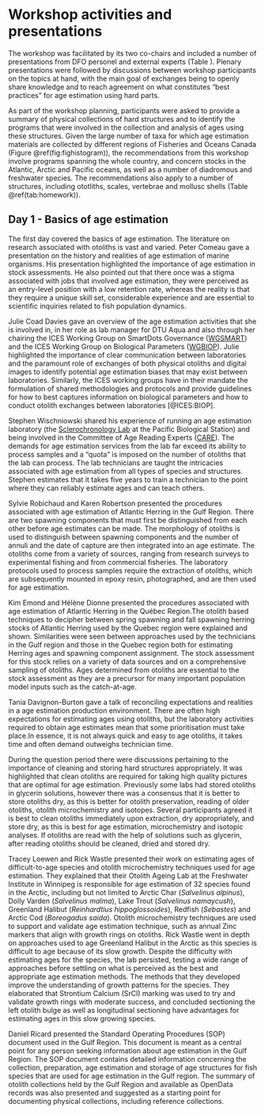 # Workshop activities and presentations

The workshop was facilitated by its two co-chairs and included a number of presentations from DFO personel and external experts (Table \ref{tab:talks}). Plenary presentations were followed by discussions between workshop participants on the topics at hand, with the main goal of exchanges being to openly share knowledge and to reach agreement on what constitutes "best practices" for age estimation using hard parts.

As part of the workshop planning, participants were asked to provide a summary of physical collections of hard structures and to identify the programs that were involved in the collection and analysis of ages using these structures. Given the large number of taxa for which age estimation materials are collected by different regions of Fisheries and Oceans Canada (Figure \@ref(fig:fighistogram)), the recommendations from this workshop involve programs spanning the whole country, and concern stocks in the Atlantic, Arctic and Pacific oceans, as well as a number of diadromous and freshwater species. The recommendations also apply to a number of structures, including ototliths, scales, vertebrae and mollusc shells (Table \@ref(tab:homework)).

## Day 1 - Basics of age estimation {#sec:day1}

The first day covered the basics of age estimation. The literature on research associated with otoliths is vast and varied. Peter Comeau gave a presentation on the history and realities of age estimation of marine organisms. His presentation highlighted the importance of age estimation in stock assessments. He also pointed out that there once was a stigma associated with jobs that involved age estimation, they were perceived as an entry-level position with a low retention rate, whereas the reality is that they require a unique skill set, considerable experience and are essential to scientific inquiries related to fish population dynamics.

Julie Coad Davies gave an overview of the age estimation activities that she is involved in, in her role as lab manager for DTU Aqua and also through her chairing the ICES Working Group on SmartDots Governance ([WGSMART](https://www.ices.dk/community/groups/Pages/WGSMART.aspx)) and the ICES Working Group on Biological Parameters ([WGBIOP](https://www.ices.dk/community/groups/Pages/WGBIOP.aspx)). Julie highlighted the importance of clear communication between laboratories and the paramount role of exchanges of both physical otoliths and digital images to identify potential age estimation biases that may exist between laboratories. Similarly, the ICES working groups have in their mandate the formulation of shared methodologies and protocols and provide guidelines for how to best captures information on biological parameters and how to conduct otolith exchanges between laboratories [@ICES:BIOP].

Stephen Wischniowski shared his experience of running an age estimation laboratory (the [Sclerochronology Lab](https://www.pac.dfo-mpo.gc.ca/science/species-especes/agelab-scalimetrie/index-eng.html) at the Pacific Biological Station) and being involved in the Committee of Age Reading Experts ([CARE](https://care.psmfc.org/)). The demands for age estimation services from the lab far exceed its ability to process samples and a "quota" is imposed on the number of otoliths that the lab can process. The lab technicians are taught the intricacies associated with age estimation from all types of species and structures. Stephen estimates that it takes five years to train a technician to the point where they can reliably estimate ages and can teach others.

Sylvie Robichaud and Karen Robertson presented the procedures associated with age estimation of Atlantic Herring in the Gulf Region. There are two spawning components that must first be distinguished from each other before age estimates can be made. The morphology of otoliths is used to distinguish between spawning components and the number of annuli and the date of capture are then integrated into an age estimate. The otoliths come from a variety of sources, ranging from research surveys to experimental fishing and from commercial fisheries. The laboratory protocols used to process samples require the extraction of otoliths, which are subsequently mounted in epoxy resin, photographed, and are then used for age estimation. 

Kim Emond and Hélène Dionne presented the procedures associated with age estimation of Atlantic Herring in the Québec Region.The otolith based techniques to decipher between spring spawning and fall spawning herring stocks of Atlantic Herring used by the Quebec region were explained and shown. Similarities were seen between approaches used by the technicians in the Gulf region and those in the Quebec region both for estimating Herring ages and spawning component assignment. The stock assessment for this stock relies on a variety of data sources and on a comprehensive sampling of otoliths. Ages determined from otoliths are essential to the stock assessment as they are a precursor for many important population model inputs such as the catch-at-age. 

Tania Davignon-Burton gave a talk of reconciling expectations and realities in a age estimation production environment. There are often high expectations for estimating ages using otoliths, but the laboratory activities required to obtain age estimates mean that some prioritisation must take place.In essence, it is not always quick and easy to age otoliths, it takes time and often demand outweighs technician time.

During the question period there were discussions pertaining to the importance of cleaning and storing hard structures appropriately. It was highlighted that clean otoliths are required for taking high quality pictures that are optimal for age estimation. Previously some labs had stored otoliths in glycerin solutions, however there was a consensus that it is better to store otoliths dry, as this is better for otolith preservation, reading of older otoliths, otolith microchemistry and isotopes. Several participants agreed it is best to clean otoliths immediately upon extraction, dry appropriately, and store dry, as this is best for age estimation, microchemistry and isotopic analyses. If otoliths are read with the help of solutions such as glycerin, after reading otoliths should be cleaned, dried and stored dry. 

Tracey Loewen and Rick Wastle presented their work on estimating ages of difficult-to-age species and otolith microchemistry techniques used for age estimation. They explained that their Otolith Ageing Lab at the Freshwater Institute in Winnipeg is responsible for age estimation of 32 species found in the Arctic, including but not limited to Arctic Char (*Salvelinus alpinus*), Dolly Varden (*Salvelinus malma*), Lake Trout (*Salvelinus namaycush*), Greenland Halibut (*Reinhardtius hippoglossoides*), Redfish (*Sebastes*) and Arctic Cod (*Boreogadus saida*). Otolith microchemistry techniques are used to support and validate age estimation technique, such as annual Zinc markers that align with growth rings on otoliths. Rick Wastle went in depth on approaches used to age Greenland Halibut in the Arctic as this species is difficult to age because of its slow growth. Despite the difficulty with estimating ages for the species, the lab persisted, testing a wide range of approaches before settling on what is perceived as the best and appropriate age estimation methods. The methods that they developed improve the understanding of growth patterns for the species. They elaborated that Strontium Calcium (SrCl) marking was used to try and validate growth rings with moderate success, and concluded sectioning the left otolith bulge as well as longitudinal sectioning have advantages for estimating ages in this slow growing species. 

Daniel Ricard presented the Standard Operating Procedures (SOP) document used in the Gulf Region. This document is meant as a central point for any person seeking information about age estimation in the Gulf Region. The SOP document contains detailed information concerning the collection, preparation, age estimation and storage of age structures for fish species that are used for age estimation in the Gulf region. The summary of otolith collections held by the Gulf Region and available as OpenData records was also presented and suggested as a starting point for documenting physical collections, including reference collections.
